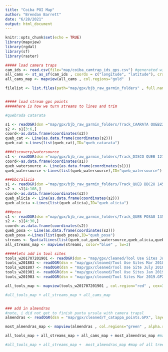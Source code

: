 ```yaml
---
title: "Coiba POI Map"
author: "Brendan Barrett"
date: "6/28/2021"
output: html_document
---
```


```r
knitr::opts_chunk$set(echo = TRUE)
library(mapview)
library(rgdal)
library(sf)
library(raster)
```


```r

##### load camera traps
cam_ids <- read.csv(file="map/coiba_camtrap_ids_gps.csv") #generated with this script file https://github.com/bjbarrett/camtrap_coiba/blob/main/coiba_camtrap_gps_visualization.R
all_cams <- st_as_sf(cam_ids , coords = c("longitude", "latitude"), crs = 4326) #do it again if rading csv
all_cams_map <- mapview(all_cams , col.regions="gold"  )

filelist <- list.files(path="map/gpx/bjb_raw_garmin_folders" , full.names=TRUE)


##### load stream gps points
#####here is how we turn streams to lines and trim

#quebrada catarata

s1 <- readOGR(dsn ="map/gpx/bjb_raw_garmin_folders/Track_CAARATA QUEB2353.gpx" , layer="track_points")
s2 <- s1[3:6,]
coord<-as.data.frame(coordinates(s2))
queb_cat <- Line(as.data.frame(coordinates(s2)))
queb_cat <-Lines(list(queb_cat),ID="queb_catarata")

###discovery/watersource
s1 <- readOGR(dsn ="map/gpx/bjb_raw_garmin_folders/Track_DISCO QUEB 121828.gpx" , layer="track_points")
coord<-as.data.frame(coordinates(s1))
queb_watersource <- Line(as.data.frame(coordinates(s1)))
queb_watersource <-Lines(list(queb_watersource),ID="queb_watersource")

###bbc/alicia
s1 <- readOGR(dsn ="map/gpx/bjb_raw_garmin_folders/Track_QUEB BBC28 145539.gpx", layer="track_points")
s2 <- s1[4:108,]
coord<-as.data.frame(coordinates(s2))
queb_alicia <- Line(as.data.frame(coordinates(s2)))
queb_alicia <-Lines(list(queb_alicia),ID="queb_alicia")

###posa
s1 <- readOGR(dsn ="map/gpx/bjb_raw_garmin_folders/Track_QUEB POSA8 135357.gpx" , layer="track_points")
s2 <- s1[4:30,]
coord<-as.data.frame(coordinates(s2))
queb_posa <- Line(as.data.frame(coordinates(s2)))
queb_posa <-Lines(list(queb_posa),ID="queb_posa")
streams <- SpatialLines(list(queb_cat,queb_watersource,queb_alicia,queb_posa) , proj4string = s2@proj4string )
all_streams_map <- mapview(streams, color="blue" , lw=3)

#####lets add in tool sites
tools_w201707201901 <- readOGR(dsn = "map/gpx/cleaned/Tool Use Sites July 2017 Jan 2018.GPX", layer="waypoints")
tools_w201803 <- readOGR(dsn = "map/gpx/cleaned/Tool Use Sites Mar 2018.GPX", layer="waypoints")
tools_w201807 <- readOGR(dsn = "map/gpx/cleaned/Tool Use Site July 2018.GPX", layer="waypoints")
tools_w201901 <- readOGR(dsn = "map/gpx/cleaned/Tool Use Sites Jan 2019.GPX", layer="waypoints")
tools_w201903 <- readOGR(dsn = "map/gpx/cleaned/Tool Sites Mar 2019.GPX", layer="waypoints")

all_tools_map <- mapview(tools_w201707201901 , col.region="red" , cex=3) + mapview(tools_w201803 , col.region="orange" , cex=3) + mapview(tools_w201807 , col.region="yellow" , cex=3) + mapview(tools_w201901 , col.region="violet" , cex=3) + mapview(tools_w201903 , col.region="blue" , cex=3)

#all_tools_map + all_streams_map + all_cams_map


### add in almendras
#note, i did not get to finish punta ursula with camera trapsl
almendras <- readOGR(dsn = "map/gpx/cleaned/T_catappa_points.GPX", layer="waypoints")

most_almendras_map <- mapview(almendras , col.regions="green" , alpha.regions = 0.2 , cex=1.2)

all_tools_map + all_streams_map + all_cams_map + most_almendras_map #map of all trees, tools, cameras etc

#all_tools_map + all_streams_map +  most_almendras_map #map of all trees, tools, camerasm etc

```
